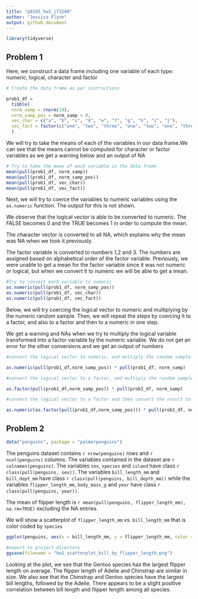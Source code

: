 ```yaml
---
title: "p8105_hw1_jf3200"
author: "Jessica Flynn"
output: github_document
---
```


```r
library(tidyverse)
```

## Problem 1 

Here, we construct a data frame including one variable of each type: numeric, logical, character and factor

```r
# Create the data frame as per instructions

prob1_df = 
  tibble(
  norm_samp = rnorm(10),
  norm_samp_pos = norm_samp > 0,
  vec_char = c("a", "b", "c", "d", "e", "f", "g", "h", "i", "j"),
  vec_fact = factor(c("one", "two", "three", "one", "two", "one", "three", "three", "two", "one"))
  )
```


We will try to take the means of each of the variables in our data frame.We can see that the means cannot be computed for character or factor variables as we get a warning below and an output of NA

```r
# Try to take the mean of each variable in the data frame
mean(pull(prob1_df, norm_samp))
mean(pull(prob1_df, norm_samp_pos))
mean(pull(prob1_df, vec_char))
mean(pull(prob1_df, vec_fact))
```

Next, we will try to coerce the variables to numeric variables using the `as.numeric` function. The output for this is not shown. 

We observe that the logical vector is able to be converted to numeric. The FALSE becomes 0 and the TRUE becomes 1 in order to compute the mean. 

The character vector is converted to all NA, which explains why the mean was NA when we took it previously. 

The factor variable is converted to numbers 1,2 and 3. The numbers are assigned based on alphabetical order of the factor variable. Previously, we were unable to get a mean for the factor variable since it was not numeric or logical, but when we convert it to numeric we will be able to get a mean. 

```r
#Try to convert each variable to numeric 
as.numeric(pull(prob1_df, norm_samp_pos))
as.numeric(pull(prob1_df, vec_char))
as.numeric(pull(prob1_df, vec_fact))
```


Below, we will try coercing the logical vector to numeric and multiplying by the numeric random sample. Then, we will repeat the steps by coercing it to a factor, and also to a factor and then to a numeric in one step. 

We get a warning and NAs when we try to multiply the logical variable transformed into a factor variable by the numeric variable. We do not get an error for the other conversions and we get an output of numbers

```r
#convert the logical vector to numeric, and multiply the random sample by the result

as.numeric(pull(prob1_df,norm_samp_pos)) * pull(prob1_df, norm_samp)

#convert the logical vector to a factor, and multiply the random sample by the result

as.factor(pull(prob1_df,norm_samp_pos)) * pull(prob1_df, norm_samp)

#convert the logical vector to a factor and then convert the result to numeric, and multiply the random sample by the result

as.numeric(as.factor(pull(prob1_df,norm_samp_pos))) * pull(prob1_df, norm_samp)

```

## Problem 2 

```r
data("penguins", package = "palmerpenguins")
```

The penguins dataset contains `r nrow(penguins)` rows and `r ncol(penguins)` columns. The variables contained in the dataset are `r colnames(penguins)`. The variables `sex`, `species` and `island` have class `r class(pull(penguins, sex))`.  The variables  `bill_length_mm` and  `bill_dept_mm` have class `r class(pull(penguins, bill_depth_mm))` while the variables  `flipper_length_mm`, `body_mass_g` and `year` have class `r class(pull(penguins, year))`. 

The mean of flipper length is `r mean(pull(penguins, flipper_length_mm), na.rm=TRUE)` excluding the NA entries. 


We will show a scatterplot of `flipper_length_mm` vs. `bill_length_mm` that is color coded by `species`

```r

ggplot(penguins, aes(x = bill_length_mm, y = flipper_length_mm, color = species)) +   geom_point()

#export to project directory
ggsave(filename = "hw1_scatterplot_bill_by_flipper_length.png")

```

Looking at the plot, we see that the Gentoo species has the largest flipper length on average. The flipper length of Adelie and Chinstrap are similar in size. We also see that the Chinstrap and Gentoo species have the largest bill lengths, followed by the Adelie. There appears to be a slight positive correlation between bill length and flipper length among all species. 